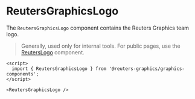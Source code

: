 

<Meta of={ReutersGraphicsLogoStories} />

# ReutersGraphicsLogo

The `ReutersGraphicsLogo` component contains the Reuters Graphics team logo.

> Generally, used only for internal tools. For public pages, use the [ReutersLogo](./?path=/docs/components-logos-reuterslogo--docs) component.

```svelte
<script>
  import { ReutersGraphicsLogo } from '@reuters-graphics/graphics-components';
</script>

<ReutersGraphicsLogo />
```

<Canvas of={ReutersGraphicsLogoStories.Demo} />
